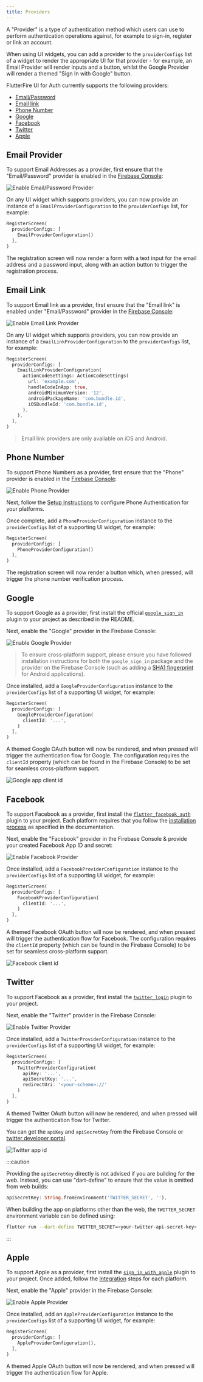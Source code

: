 ```yaml
---
title: Providers
---
```


A "Provider" is a type of authentication method which users can use to perform authentication
operations against, for example to sign-in, register or link an account.

When using UI widgets, you can add a provider to the `providerConfigs` list of a widget to render the appropriate UI for that provider - for example, an Email Provider will render inputs and a
button, whilst the Google Provider will render a themed "Sign In with Google" button.

FlutterFire UI for Auth currently supports the following providers:

- [Email/Password](#email)
- [Email link](#email-link)
- [Phone Number](#phone-number)
- [Google](#google)
- [Facebook](#facebook)
- [Twitter](#twitter)
- [Apple](#apple)

## Email Provider

To support Email Addresses as a provider, first ensure that the "Email/Password" provider is
enabled in the [Firebase Console](https://console.firebase.google.com/project/_/authentication/providers):

<Image
  src="ui-email-provider.jpg"
  alt="Enable Email/Password Provider"
  caption={false}
/>

On any UI widget which supports providers, you can now provide an instance of a `EmailProviderConfiguration` to the
`providerConfigs` list, for example:

```dart
RegisterScreen(
  providerConfigs: [
    EmailProviderConfiguration()
  ],
)
```

The registration screen will now render a form with a text input for the email address and a password input, along with
an action button to trigger the registration process.

## Email Link

To support Email link as a provider, first ensure that the "Email link" is enabled under "Email/Password" provider
in the [Firebase Console](https://console.firebase.google.com/project/_/authentication/providers):

<Image
  src="ui/ui-email-link-provider.png"
  alt="Enable Email Link Provider"
  caption={false}
/>

On any UI widget which supports providers, you can now provide an instance of a `EmailLinkProviderConfiguration` to the
`providerConfigs` list, for example:

```dart
RegisterScreen(
  providerConfigs: [
    EmailLinkProviderConfiguration(
      actionCodeSettings: ActionCodeSettings(
        url: 'example.com',
        handleCodeInApp: true,
        androidMinimumVersion: '12',
        androidPackageName: 'com.bundle.id',
        iOSBundleId: 'com.bundle.id',
      ),
    ),
  ],
)
```

> Email link providers are only available on iOS and Android.

## Phone Number

To support Phone Numbers as a provider, first ensure that the "Phone" provider is
enabled in the [Firebase Console](https://console.firebase.google.com/project/_/authentication/providers):

<Image
  src="ui-phone-provider.jpg"
  alt="Enable Phone Provider"
  caption={false}
/>

Next, follow the [Setup Instructions](https://firebase.flutter.dev/docs/auth/phone#setup) to configure Phone Authentication for your
platforms.

Once complete, add a `PhoneProviderConfiguration` instance to the `providerConfigs` list of a supporting UI widget, for example:

```dart
RegisterScreen(
  providerConfigs: [
    PhoneProviderConfiguration()
  ],
)
```

The registration screen will now render a button which, when pressed, will trigger the phone number verification process.

## Google

To support Google as a provider, first install the official [`google_sign_in`](https://pub.dev/packages/google_sign_in)
plugin to your project as described in the README.

Next, enable the "Google" provider in the Firebase Console:

<Image
  src="ui-google-provider.jpg"
  alt="Enable Google Provider"
  caption={false}
/>

> To ensure cross-platform support, please ensure you have followed installation instructions for both the `google_sign_in` package and the provider on the Firebase Console (such as adding a [SHA1 fingerprint](https://developers.google.com/android/guides/client-auth?authuser=0) for Android applications).

Once installed, add a `GoogleProviderConfiguration` instance to the `providerConfigs` list of a supporting UI widget, for example:

```dart
RegisterScreen(
  providerConfigs: [
    GoogleProviderConfiguration(
      clientId: '...',
    )
  ],
)
```

A themed Google OAuth button will now be rendered, and when pressed will trigger the authentication flow for Google.
The configuration requires the `clientId` property (which can be found in the Firebase Console) to be set for seamless cross-platform support.

<Image
  src="ui/ui-google-provider-client-id.png"
  alt="Google app client id"
  caption={false}
/>

## Facebook

To support Facebook as a provider, first install the [`flutter_facebook_auth`](https://pub.dev/packages/flutter_facebook_auth)
plugin to your project. Each platform requires that you follow the [installation process](https://facebook.meedu.app) as specified
in the documentation.

Next, enable the "Facebook" provider in the Firebase Console & provide your created Facebook App ID and secret:

<Image
  src="ui-facebook-provider.jpg"
  alt="Enable Facebook Provider"
  caption={false}
/>

Once installed, add a `FacebookProviderConfiguration` instance to the `providerConfigs` list of a supporting UI widget, for example:

```dart
RegisterScreen(
  providerConfigs: [
    FacebookProviderConfiguration(
      clientId: '...',
    )
  ],
)
```

A themed Facebook OAuth button will now be rendered, and when pressed will trigger the authentication flow for Facebook.
The configuration requires the `clientId` property (which can be found in the Firebase Console) to be set for seamless cross-platform support.

<Image
  src="ui/ui-facebook-client-id.png"
  alt="Facebook client id"
  caption={false}
/>

## Twitter

To support Facebook as a provider, first install the [`twitter_login`](https://pub.dev/packages/twitter_login)
plugin to your project.

Next, enable the "Twitter" provider in the Firebase Console:

<Image
  src="ui-twitter-provider.jpg"
  alt="Enable Twitter Provider"
  caption={false}
/>

Once installed, add a `TwitterProviderConfiguration` instance to the `providerConfigs` list of a supporting UI widget, for example:

```dart
RegisterScreen(
  providerConfigs: [
    TwitterProviderConfiguration(
      apiKey: '...',
      apiSecretKey: '...',
      redirectUri: '<your-scheme>://'
    )
  ],
)
```

A themed Twitter OAuth button will now be rendered, and when pressed will trigger the authentication flow for Twitter.

You can get the `apiKey` and `apiSecretKey` from the Firebase Console or [twitter developer portal](https://developer.twitter.com/en/portal/projects-and-apps).

<Image src="ui/ui-twitter-app-id.png" alt="Twitter app id" caption={false} />

:::caution

Providing the `apiSecretKey` directly is not advised if you are building for the web. Instead, you can use "dart-define" to ensure that
the value is omitted from web builds:

```dart
apiSecretKey: String.fromEnvironment('TWITTER_SECRET', ''),
```

When building the app on platforms other than the web, the `TWITTER_SECRET` environment variable can be defined using:

```bash
flutter run --dart-define TWITTER_SECRET=<your-twitter-api-secret-key>
```

:::

## Apple

To support Apple as a provider, first install the [`sign_in_with_apple`](https://pub.dev/packages/sign_in_with_apple)
plugin to your project. Once added, follow the [Integration](https://pub.dev/packages/sign_in_with_apple#integration) steps
for each platform.

Next, enable the "Apple" provider in the Firebase Console:

<Image
  src="ui-apple-provider.jpg"
  alt="Enable Apple Provider"
  caption={false}
/>

Once installed, add an `AppleProviderConfiguration` instance to the `providerConfigs` list of a supporting UI widget, for example:

```dart
RegisterScreen(
  providerConfigs: [
    AppleProviderConfiguration(),
  ],
)
```

A themed Apple OAuth button will now be rendered, and when pressed will trigger the authentication flow for Apple.

<!-- The `clientId` property can be obtained from the [Apple Developer Portal](https://developer.apple.com/account/resources/identifiers/list/serviceId) - see
[the documentation](https://pub.dev/documentation/sign_in_with_apple/latest/sign_in_with_apple/WebAuthenticationOptions/clientId.html) for more information. -->
